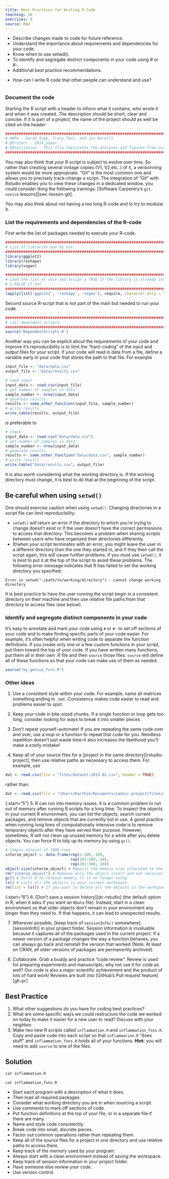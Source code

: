 ```yaml
---
title: Best Practices for Writing R Code
teaching: 10
exercises: 0
source: Rmd
---
```


::::::::::::::::::::::::::::::::::::::: objectives

- Describe changes made to code for future reference.
- Understand the importance about requirements and dependencies for your code.
- Know when to use setwd().
- To identify and segregate distinct components in your code using # or #-.
- Additional best practice recommendations.

::::::::::::::::::::::::::::::::::::::::::::::::::

:::::::::::::::::::::::::::::::::::::::: questions

- How can I write R code that other people can understand and use?

::::::::::::::::::::::::::::::::::::::::::::::::::

```r
```

### Document the code

Starting the R script with a header to inform what it contains, who wrote it and when it was created. The description should be short, clear and concise. 
If it is part of a project, the name of the project should as well be cited on the header

```r
################################################################################
# @Who - Sarah Supp, Tracy Teal, and Jon Borelli
# @Project - 2014_paper
# @Description - This file replicates the analyses and figures from our paper
################################################################################
```
You may also think that your R script is subject to evolve over time. So rather than creating several vintage copies (V1, V2,etc..) of it, a versionning system would be more appropriate. "Git" is the most common one and allows you to precisely track-change a script. The integration of "Git" with Rstudio enables you to view these changes in a dedicated window.
you could consider tking the following trainings:
[Software Carpentry's `git-novice` lessons][swc-lesson-git].

You may also think about not having a too long R-code and to try to modular it.

### List the requirements and dependencies of the R-code

First write the list of packages needed to execute your R-code.

```r
################################################################################
# List of libraries one by one
################################################################################
library(ggplot2)
library(reshape)
library(vegan)

################################################################################
# Load the list at once and assign a TRUE if the library is already installed and
# a FALSE if not
################################################################################
lapply(list('ggplot2', 'reshape', 'vegan'), require, character.only = TRUE)
```
Second source R-script that is not part of the main but needed to run your code.
```r
################################################################################
# call dependent scripts
################################################################################
source('DependentScripts.R')
```

Another way you can be explicit about the requirements of your code and improve it's reproducibility is to limit the "hard-coding" of the input and output files for your script. If your code will read in data from a file, define a variable early in your code that stores the path to that file. For example

```r
input_file <- "data/data.csv" 
output_file <- "data/results.csv"

# read input
input_data <- read.csv(input_file)
# get number of samples in data
sample_number <- nrow(input_data)
# generate results
results <- some_other_function(input_file, sample_number)
# write results
write.table(results, output_file)
```

is preferable to

```r
# check
input_data <- read.csv("data/data.csv")
# get number of samples in data
sample_number <- nrow(input_data)
# generate results
results <- some_other_function("data/data.csv", sample_number)
# write results
write.table("data/results.csv", output_file)
```

It is also worth considering what the working directory is. If the working directory must change, it is best to do that at the beginning of the script.

:::::::::::::::::::::::::::::::::::::::::  callout

## Be careful when using `setwd()`

One should exercise caution when using `setwd()`. Changing directories in a script file can limit reproducibility:

- `setwd()` will return an error if the directory to which you're trying to change doesn't exist or if the user doesn't have the correct permissions to access that directory. This becomes a problem when sharing scripts between users who have organized their directories differently.
- If/when your script terminates with an error, you might leave the user in a different directory than the one they started in, and if they then call the script again, this will cause further problems. If you must use `setwd()`, it is best to put it at the top of the script to avoid these problems.
  The following error message indicates that R has failed to set the working directory you specified:

```
Error in setwd("~/path/to/working/directory") : cannot change working directory
```

It is best practice to have the user running the script begin in a consistent directory on their machine and then use relative file paths from that directory to access files (see below).


::::::::::::::::::::::::::::::::::::::::::::::::::

### Identify and segregate distinct components in your code

It's easy to annotate and mark your code using `#` or `#-` to set off sections of your code and to make finding specific parts of your code easier. For example, it's often helpful when writing code to separate the function definitions. If you create only one or a few custom functions in your script, put them toward the top of your code. If you have written many functions, put them all in their own .R file and then `source` those files. `source` will define all of these functions so that your code can make use of them as needed.

```r
source("my_genius_fxns.R")
```

### Other ideas

1. Use a consistent style within your code. For example, name all matrices something ending in `_mat`. Consistency makes code easier to read and problems easier to spot.

2. Keep your code in bite-sized chunks. If a single function or loop gets too long, consider looking for ways to break it into smaller pieces.

3. Don't repeat yourself--automate! If you are repeating the same code over and over, use a loop or a function to repeat that code for you. Needless repetition doesn't just waste time--it also increases the likelihood you'll make a costly mistake!

4. Keep all of your source files for a [project in the same directory][rstudio-project], then use relative paths as necessary to access them. For example, use

```r
dat <- read.csv(file = "files/dataset-2013-01.csv", header = TRUE)
```

rather than:

```r
dat <- read.csv(file = "/Users/Karthik/Documents/sannic-project/files/dataset-2013-01.csv", header = TRUE)
```

{:start="5"}
5\. R can run into memory issues. It is a common problem to run out of memory after running R scripts for a long time. To inspect the objects in your current R environment, you can list the objects, search current packages, and remove objects that are currently not in use. A good practice when running long lines of computationally intensive code is to remove temporary objects after they have served their purpose. However, sometimes, R will not clean up unused memory for a while after you delete objects. You can force R to tidy up its memory by using `gc()`.

```r
# Sample dataset of 1000 rows
interim_object <- data.frame(rep(1:100, 10),
                             rep(101:200, 10),
                             rep(201:300, 10))
object.size(interim_object) # Reports the memory size allocated to the object
rm("interim_object") # Removes only the object itself and not necessarily the memory allotted to it
gc() # Force R to release memory it is no longer using
ls() # Lists all the objects in your current workspace
rm(list = ls()) # If you want to delete all the objects in the workspace and start with a clean slate
```

{:start="6"}
6\. [Don't save a session history][dc-rstudio] (the default option in R, when it asks if you want an `RData` file). Instead, start in a clean environment so that older objects don't remain in your environment any longer than they need to. If that happens, it can lead to unexpected results.

7. Wherever possible, [keep track of `sessionInfo()` somewhere][sessionInfo] in your project folder. Session information is invaluable because it captures all of the packages used in the current project. If a newer version of a package changes the way a function behaves, you can always go back and reinstall the version that worked (Note: At least on CRAN, all older versions of packages are permanently archived).

8. Collaborate. Grab a buddy and practice "code review". Review is used for preparing experiments and manuscripts; why not use it for code as well? Our code is also a major scientific achievement and the product of lots of hard work! Reviews are built into [GitHub's Pull request feature][gh-pr]

:::::::::::::::::::::::::::::::::::::::  challenge

## Best Practice

1. What other suggestions do you have for coding best practices?
2. What are some specific ways we could restructure the code we worked on today to make it easier for a new user to read? Discuss with your neighbor.
3. Make two new R scripts called `inflammation.R` and `inflammation_fxns.R`.
  Copy and paste code into each script so that `inflammation.R` "does stuff" and `inflammation_fxns.R` holds all of your functions.
  **Hint**: you will need to add `source` to one of the files.

:::::::::::::::  solution

## Solution

```r
cat inflammation.R
```

```r
cat inflammation_fxns.R
```

:::::::::::::::::::::::::

::::::::::::::::::::::::::::::::::::::::::::::::::



:::::::::::::::::::::::::::::::::::::::: keypoints

- Start each program with a description of what it does.
- Then load all required packages.
- Consider what working directory you are in when sourcing a script.
- Use comments to mark off sections of code.
- Put function definitions at the top of your file, or in a separate file if there are many.
- Name and style code consistently.
- Break code into small, discrete pieces.
- Factor out common operations rather than repeating them.
- Keep all of the source files for a project in one directory and use relative paths to access them.
- Keep track of the memory used by your program.
- Always start with a clean environment instead of saving the workspace.
- Keep track of session information in your project folder.
- Have someone else review your code.
- Use version control.

::::::::::::::::::::::::::::::::::::::::::::::::::


